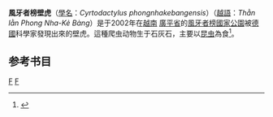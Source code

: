 {{Speciesbox
| taxon = Cyrtodactylus phongnhakebangensis
| image = Cyrtodactylus phongnhakebangensis.jpg
| image_caption = 風牙者榜壁虎
| binomial_authority = (Ziegler, Rösler, Herrmann, and Vũ, 2002)
}}

'''風牙者榜壁虎'''（[[學名|學名]]：''Cyrtodactylus phongnhakebangensis''）（[[越語|越語]]：''Thằn lằn Phong Nha-Kẻ Bàng''）是于2002年在[[越南|越南]] [[廣平省|廣平省]]的[[風牙者榜國家公園|風牙者榜國家公園]]被[[德國|德國]]科學家發現出來的壁虎。這種爬虫动物生于石灰石，主要以[[昆虫|昆虫]]為食<ref>{{Cite web |url=http://www.reptiles.swelluk.com/reptile-news/new-lizard-species-september2007.html |title=新被發現的蜥蜴 |accessdate=2008-02-15 |archive-date=2013-10-14 |archive-url=https://web.archive.org/web/20131014175706/http://www.reptiles.swelluk.com/reptile-news/new-lizard-species-september2007.html |dead-url=no }}</ref>。

==参考书目==
{{reflist}}

{{Lizard-stub}}
{{Taxonbar}}
[[Category:_弓趾壁虎属|F]]
[[Category:2002年描述的动物|F]]